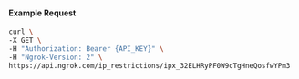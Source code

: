 #### Example Request

```bash
curl \
-X GET \
-H "Authorization: Bearer {API_KEY}" \
-H "Ngrok-Version: 2" \
https://api.ngrok.com/ip_restrictions/ipx_32ELHRyPF0W9cTgHneQosfwYPm3
```

